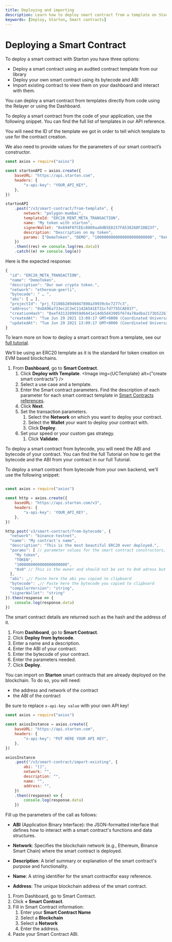 ```yaml
---
title: Deploying and importing 
description: Learn how to deploy smart contract from a template on Starton.
keywords: [Deploy, Starton, Smart contracts]
---
```



# Deploying a Smart Contract 

To deploy a smart contract with Starton you have three options: 
- Deploy a smart contract using an audited contract template from our library 
- Deploy your own smart contract using its bytecode and ABI
- Import existing contract to view them on your dashboard and interact with them.

<Tabs>
<TabItem value="deploy-template" label="From template">

You can deploy a smart contract from templates directly from code using the Relayer or using the Dashboard.
<Tabs>
<TabItem value="code" label="From Code">

To deploy a smart contract from the code of your application, use the following snippet.
You can find the full list of templates in our <Link to="/api-reference">API reference</Link>.

You will need the ID of the template we got in order to tell which template to use for the contract creation.

We also need to provide values for the parameters of our smart contract’s constructor.

```jsx showLineNumbers
const axios = require("axios")

const startonAPI = axios.create({
	baseURL: "https://api.starton.com",
	headers: {
		"x-api-key": "YOUR_API_KEY",
	},
})

startonAPI
	.post("/v3/smart-contract/from-template", {
		network: "polygon-mumbai",
		templateId: "ERC20_MINT_META_TRANSACTION",
		name: "My token with starton",
		signerWallet: "0x694F07CEEc0869aa0dB5E8157FA538268F28B23f",
		description: "Description on my token",
		params: ["DemoToken", "DEMO", "1000000000000000000000000", "0x694F07CEEc0869aa0dB5E8157FA538268F28B23f"],
	})
	.then((res) => console.log(res.data))
	.catch((e) => console.log(e))
```

Here is the expected response:

```jsx showLineNumbers
{
  "id": "ERC20_META_TRANSACTION",
  "name": "DemoToken",
  "description": "Our own crypto token.",
  "network": "ethereum-goerli",
  "bytecode": " … ",
  "abi": [ … ],
  "projectId": "prj_f2108b28949d47898a39939cbc7277c3",
  "address": "0xDA96a733ec2C3eC1142A5A1Ef31cfd7755CAE037",
  "creationHash": "0xef4313209959d6441e14db5d43905f674a78adba2173b522b7fe37311e135c05",
  "createdAt": "Tue Jun 29 2021 13:09:17 GMT+0000 (Coordinated Universal Time)",
  "updatedAt": "Tue Jun 29 2021 13:09:17 GMT+0000 (Coordinated Universal Time)"
}
```
To learn more on how to deploy a smart contract from a template, see our [full tutorial](/tutorials/deploy-first-smart-contract).
</TabItem>

<TabItem value="dashboard" label="From Webapp">

We’ll be using an ERC20 template as it is the standard for token creation on EVM based blockchains.

1. From **Dashboard**, go to **Smart Contract**.
   1. Click **Deploy with Template**.
       <Image img={UCTemplate} alt={"create smart contracts"} />
   1. Select a use case and a template.
   1. Enter the Smart contract parameters.
      Find the description of each parameter for each smart contract template in [Smart Contracts references](/docs/smart-contract/parameters-and-functions).
   1. Click **Next**.
   1. Set the transaction parameters.
       1. Select the **Network** on which you want to deploy your contract.
       1. Select the **Wallet** your want to deploy your contract with.
       1. Click **Deploy**.
   1. Set your speed or your custom gas strategy.
       1. Click **Validate**.

</TabItem>



</Tabs>

</TabItem>
<TabItem value="from-bytecode" label="From bytecode">
To deploy a smart contract from bytecode, you will need the ABI and bytecode of your contract.
You can find the full Tutorial on how to get the bytecode and the ABI from your contract in our <Link to="/docs/smart-contract/deploying-from-bytecode">full Tutorial</Link>.

<Tabs>
<TabItem value="code" label="From Code">

To deploy a smart contract from bytecode from your own backend, we'll use the following snippet: 

```js showLineNumbers

const axios = require("axios")

const http = axios.create({
    baseURL: "https://api.starton.com/v3",
    headers: {
        "x-api-key": 'YOUR_API_KEY',
    },
})

http.post('v3/smart-contract/from-bytecode', {
  "network": "binance-testnet",
  "name": "My contract's name",
  "description": "This is the most beautiful ERC20 ever deployed.",
  "params": [ // parameter values for the smart contract constructors, this will change depending of your contract
    "My token",
    "TOKEN",
    "1000000000000000000000",
    "0x0" // This is the owner and should not be set to 0x0 adress but we do this as this is a tutorial. You should use either the KMS adress or one that you control.
  ],
  "abi": ,// Paste here the abi you copied to clipboard
  "bytecode": ,// Paste here the bytecode you copied to clipboard
  "compilerVersion": "string",
  "signerWallet": "string"
}).then(response => {
    console.log(response.data)
})
```

The smart contract details are returned such as the hash and the address of it.

</TabItem>
<TabItem value="dashboard" label="From Webapp">

1. From **Dashboard**, go to **Smart Contract**.
1. Click **Deploy from bytecode**.
1. Enter a name and a description.
1. Enter the ABI of your contract.
1. Enter the bytecode of your contract.
1. Enter the parameters needed.
1. Click **Deploy**.

</TabItem>
</Tabs>

</TabItem>

<TabItem value="importing" label="From on-chain contract">

You can import on **Starton** smart contracts that are already deployed on the blockchain.
To do so, you will need:

-   the address and network of the contract
-   the ABI of the contract



<Tabs>
<TabItem value="code" label="From Code">

Be sure to replace `x-api-key value` with your own API key!

```jsx showLineNumbers
const axios = require("axios")

const axiosInstance = axios.create({
	baseURL: "https://api.starton.com",
	headers: {
		"x-api-key": "PUT HERE YOUR API KEY",
	},
})

axiosInstance
	.post("/v3/smart-contract/import-existing", {
		abi: "[]",
		network: "",
		description: "",
		name: "",
		address: "",
	})
	.then((response) => {
		console.log(response.data)
	})
```

Fill up the parameters of the call as follows: 

- **ABI** (Application Binary Interface): the JSON-formatted interface that defines how to interact with a smart contract's functions and data structures.

- **Network**: Specifies the blockchain network (e.g., Ethereum, Binance Smart Chain) where the smart contract is deployed.

- **Description**: A brief summary or explanation of the smart contract's purpose and functionality.

- **Name**: A string identifier for the smart contractfor easy reference.

- **Address**: The unique blockchain address of the smart contract.

</TabItem>
<TabItem value="dashboard" label="From Webapp">

1. From Dashboard, go to Smart Contract.
1. Click **+ Smart Contract**.
1. Fill in Smart Contract information:
   1. Enter your **Smart Contract Name**
   1. Select a **Blockchain**
   1. Select a **Network**
   1. Enter the address.
1. Paste your Smart Contract ABI.
</TabItem>
</Tabs>

</TabItem>
</Tabs>
